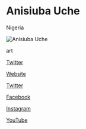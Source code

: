 # Anisiuba Uche

<Location>

Nigeria

</Location>

![Anisiuba Uche](https://pbs.twimg.com/media/DdE-z-VXcAAxqzH.jpg)

<Skills>

art

</Skills>

<Personal>

[Twitter](https://twitter.com/Anisiuba_Uche)

</Personal>

<Business>

[Website](https://www.quadronstudios.com)

[Twitter](https://twitter.com/QuadronStudios)

[Facebook](https://web.facebook.com/quadronstudios)

[Instagram](https://www.instagram.com/quadronstudios)

[YouTube](https://www.youtube.com/channel/UC-MGmBAJAE_p7sD9skVbTRw/videos?shelf_id=0&view=0&sort=dd)

</Business>


